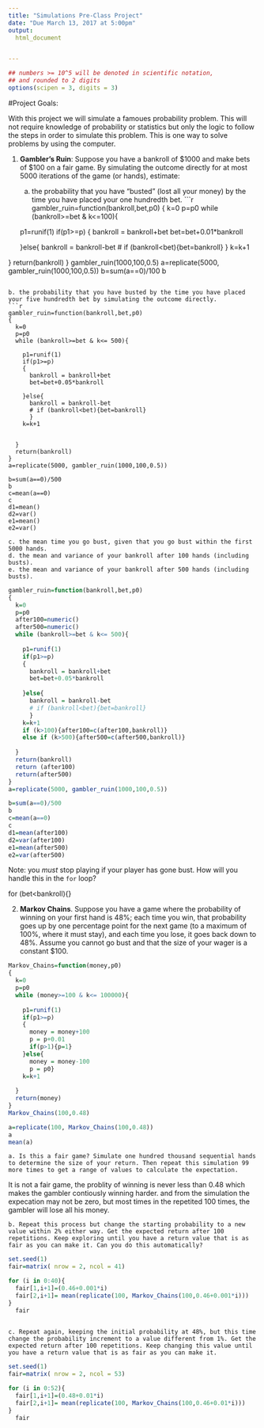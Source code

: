 ---
title: "Simulations Pre-Class Project"
date: "Due March 13, 2017 at 5:00pm"
output:
  html_document


---

<style type="text/css">
.table {

    width: 80%;
    margin-left:10%; 
    margin-right:10%;
}
</style>
```{r,setup, echo=FALSE, cache=TRUE}
## numbers >= 10^5 will be denoted in scientific notation,
## and rounded to 2 digits
options(scipen = 3, digits = 3)
```




#Project Goals:


With this project we will simulate a famoues probability problem. This will not require knowledge of probability or statistics but only the logic to follow the steps in order to simulate this problem. This is one way to solve problems by using the computer. 

 1. **Gambler's Ruin**: Suppose you have a bankroll of $1000 and make bets of $100 on a fair game. By simulating the outcome directly for at most 5000 iterations of the game (or hands), estimate:
    a. the probability that you have "busted" (lost all your money) by the time you have placed your one hundredth bet. 
```{r}

gambler_ruin=function(bankroll,bet,p0)
{
  k=0
  p=p0
  while (bankroll>=bet & k<=100){
   
    p1=runif(1)
    if(p1>=p)
    {
      bankroll = bankroll+bet
      bet=bet+0.01*bankroll
      
    }else{
      bankroll = bankroll-bet
      # if (bankroll<bet){bet=bankroll}
      }
    k=k+1
    
  
  }
  return(bankroll)
}
gambler_ruin(1000,100,0.5)
a=replicate(5000, gambler_ruin(1000,100,0.5))
b=sum(a==0)/100
b
```

b. the probability that you have busted by the time you have placed your five hundredth bet by simulating the outcome directly. 
```{r}

gambler_ruin=function(bankroll,bet,p0)
{
  k=0
  p=p0
  while (bankroll>=bet & k<= 500){
   
    p1=runif(1)
    if(p1>=p)
    {
      bankroll = bankroll+bet
      bet=bet+0.05*bankroll
      
    }else{
      bankroll = bankroll-bet
      # if (bankroll<bet){bet=bankroll}
      }
    k=k+1
    
  
  }
  return(bankroll)
}
a=replicate(5000, gambler_ruin(1000,100,0.5))

b=sum(a==0)/500
b
c=mean(a==0)
c
d1=mean()
d2=var()
e1=mean()
e2=var()
```    
    c. the mean time you go bust, given that you go bust within the first 5000 hands.
    d. the mean and variance of your bankroll after 100 hands (including busts).
    e. the mean and variance of your bankroll after 500 hands (including busts).
```{r}

gambler_ruin=function(bankroll,bet,p0)
{
  k=0
  p=p0
  after100=numeric()
  after500=numeric()
  while (bankroll>=bet & k<= 500){
   
    p1=runif(1)
    if(p1>=p)
    {
      bankroll = bankroll+bet
      bet=bet+0.05*bankroll
      
    }else{
      bankroll = bankroll-bet
      # if (bankroll<bet){bet=bankroll}
      }
    k=k+1
    if (k>100){after100=c(after100,bankroll)}
    else if (k>500){after500=c(after500,bankroll)}
  
  }
  return(bankroll)
  return (after100)
  return(after500)
}
a=replicate(5000, gambler_ruin(1000,100,0.5))

b=sum(a==0)/500
b
c=mean(a==0)
c
d1=mean(after100)
d2=var(after100)
e1=mean(after500)
e2=var(after500)
```     
Note: you *must* stop playing if your player has gone bust. How will you handle this in the `for` loop?

for (bet<bankroll){}

2. **Markov Chains**. Suppose you have a game where the probability of winning on your first hand is 48%; each time you win, that probability goes up by one percentage point for the next game (to a maximum of 100%, where it must stay), and each time you lose, it goes back down to 48%. Assume you cannot go bust and that the size of your wager is a constant $100.

```{r}

Markov_Chains=function(money,p0)
{
  k=0
  p=p0
  while (money>=100 & k<= 100000){
   
    p1=runif(1)
    if(p1>=p)
    {
      money = money+100
      p = p+0.01
      if(p>1){p=1}
    }else{
      money = money-100
      p = p0}
    k=k+1
  
  }
  return(money)
}
Markov_Chains(100,0.48)

a=replicate(100, Markov_Chains(100,0.48))
a
mean(a)
```






    a. Is this a fair game? Simulate one hundred thousand sequential hands to determine the size of your return. Then repeat this simulation 99 more times to get a range of values to calculate the expectation.
It is not a fair game, the problity of winning is never less than 0.48 which makes the gambler contiously winning harder. and from the simulation the expecation may not be zero, but most times in the repetited 100 times, the gambler will lose all his money.

    b. Repeat this process but change the starting probability to a new value within 2% either way. Get the expected return after 100 repetitions. Keep exploring until you have a return value that is as fair as you can make it. Can you do this automatically?
    
    
```{r}

set.seed(1)
fair=matrix( nrow = 2, ncol = 41)

for (i in 0:40){
  fair[1,i+1]=(0.46+0.001*i)
  fair[2,i+1]= mean(replicate(100, Markov_Chains(100,0.46+0.001*i)))
}
  fair
  
```
    c. Repeat again, keeping the initial probability at 48%, but this time change the probability increment to a value different from 1%. Get the expected return after 100 repetitions. Keep changing this value until you have a return value that is as fair as you can make it. 

```{r}

set.seed(1)
fair=matrix( nrow = 2, ncol = 53)

for (i in 0:52){
  fair[1,i+1]=(0.48+0.01*i)
  fair[2,i+1]= mean(replicate(100, Markov_Chains(100,0.46+0.01*i)))
}
  fair
  
```    
    
    
    
    
    
    
    
